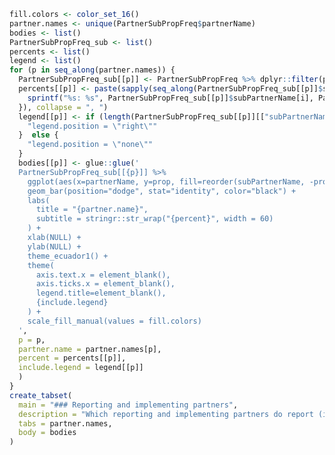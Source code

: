 
```r
fill.colors <- color_set_16()
partner.names <- unique(PartnerSubPropFreq$partnerName)
bodies <- list()
PartnerSubPropFreq_sub <- list()
percents <- list()
legend <- list()
for (p in seq_along(partner.names)) {
  PartnerSubPropFreq_sub[[p]] <- PartnerSubPropFreq %>% dplyr::filter(partnerName == partner.names[p]) %>% arrange(desc(prop))
  percents[[p]] <- paste(sapply(seq_along(PartnerSubPropFreq_sub[[p]]$subPartnerName), function(i) {
    sprintf("%s: %s", PartnerSubPropFreq_sub[[p]]$subPartnerName[i], PartnerSubPropFreq_sub[[p]]$percent[i])
  }), collapse = ", ")
  legend[[p]] <- if (length(PartnerSubPropFreq_sub[[p]][["subPartnerName"]]) > 1) {
    "legend.position = \"right\"" 
  }  else {
    "legend.position = \"none\""
  }
  bodies[[p]] <- glue::glue('
  PartnerSubPropFreq_sub[[{p}]] %>% 
    ggplot(aes(x=partnerName, y=prop, fill=reorder(subPartnerName, -prop))) +
    geom_bar(position="dodge", stat="identity", color="black") +
    labs(
      title = "{partner.name}",
      subtitle = stringr::str_wrap("{percent}", width = 60)
    ) +
    xlab(NULL) +
    ylab(NULL) +
    theme_ecuador1() +
    theme(
      axis.text.x = element_blank(),
      axis.ticks.x = element_blank(),
      legend.title=element_blank(),
      {include.legend}
    ) +
    scale_fill_manual(values = fill.colors)
  ',
  p = p,
  partner.name = partner.names[p],
  percent = percents[[p]],
  include.legend = legend[[p]]
  )
}
create_tabset(
  main = "### Reporting and implementing partners", 
  description = "Which reporting and implementing partners do report (in all fields)?",
  tabs = partner.names, 
  body = bodies
)
```

